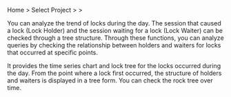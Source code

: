 Home > Select Project > <Cmdname sid="side_analysis" className="uitext" /> > <Cmdname sid="side_dbLockTree" className="uitext" />

<InDoc product='cubrid,postgresql,oracle'>

You can analyze the trend of locks during the day. The session that caused a lock (Lock Holder) and the session waiting for a lock (Lock Waiter) can be checked through a tree structure. Through these functions, you can analyze queries by checking the relationship between holders and waiters for locks that occurred at specific points.

</InDoc>

<Xclude product='cubrid,postgresql,oracle'>

It provides the time series chart and lock tree for the locks occurred during the day. From the point where a lock first occurred, the structure of holders and waiters is displayed in a tree form. You can check the rock tree over time.

</Xclude>
